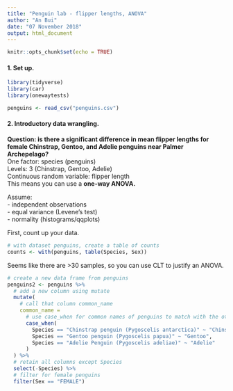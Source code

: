 ```yaml
---
title: "Penguin lab - flipper lengths, ANOVA"
author: "An Bui"
date: "07 November 2018"
output: html_document
---
```


```r
knitr::opts_chunk$set(echo = TRUE)
```

#### 1. Set up.
```r
library(tidyverse)
library(car)
library(onewaytests)

penguins <- read_csv("penguins.csv")
```

#### 2. Introductory data wrangling.
**Question: is there a significant difference in mean flipper lengths for female Chinstrap, Gentoo, and Adelie penguins near Palmer Archepelago?**  
One factor: species (penguins)  
Levels: 3 (Chinstrap, Gentoo, Adelie)  
Continuous random variable: flipper length  
This means you can use a **one-way ANOVA.**  

Assume:  
- independent observations  
- equal variance (Levene's test)  
- normality (histograms/qqplots)  

First, count up your data.
```r
# with dataset penguins, create a table of counts
counts <- with(penguins, table(Species, Sex))
```
Seems like there are >30 samples, so you can use CLT to justify an ANOVA.

```r
# create a new data frame from penguins
penguins2 <- penguins %>% 
  # add a new column using mutate
  mutate(
    # call that column common_name
    common_name = 
      # use case_when for common names of penguins to match with the other column of both scientific and common
      case_when(
        Species == "Chinstrap penguin (Pygoscelis antarctica)" ~ "Chinstrap",
        Species == "Gentoo penguin (Pygoscelis papua)" ~ "Gentoo",
        Species == "Adelie Penguin (Pygoscelis adeliae)" ~ "Adelie"
      )
  ) %>% 
  # retain all columns except Species
  select(-Species) %>% 
  # filter for female penguins
  filter(Sex == "FEMALE")
```




